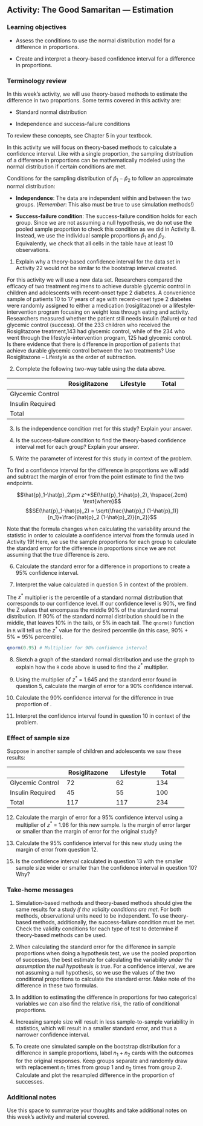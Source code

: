 ## Activity:  The Good Samaritan --- Estimation

\setstretch{1}

### Learning objectives

* Assess the conditions to use the normal distribution model for a difference in proportions.

* Create and interpret a theory-based confidence interval for a difference in proportions.

### Terminology review
In this week's activity, we will use theory-based methods to estimate the difference in two proportions. Some terms covered in this activity are:

* Standard normal distribution

* Independence and success-failure conditions

To review these concepts, see Chapter 5 in your textbook.

In this activity we will focus on theory-based methods to calculate a confidence interval.  Like with a single proportion, the sampling distribution of a difference in proportions can be mathematically modeled using the normal distribution if certain conditions are met.

Conditions for the sampling distribution of $\hat{p}_1-\hat{p}_2$ to follow an approximate normal distribution:

* **Independence**: The data are independent within and between the two groups. (*Remember*: This also must be true to use simulation methods!)

* **Success-failure condition**: The success-failure condition holds for each group. Since we are not assuming a null hypothesis, we do not use the pooled sample proportion to check this condition as we did in Activity 8. Instead, we use the individual sample proportions $\hat{p}_1$ and $\hat{p}_2$. Equivalently, we check that all cells in the table have at least 10 observations.

1.  Explain why a theory-based confidence interval for the data set in Activity 22 would not be similar to the bootstrap interval created.

\vspace{1in}

For this activity we will use a new data set. Researchers compared the efficacy of two treatment regimens to achieve durable glycemic control in children and adolescents with recent-onset type 2 diabetes.  A convenience sample of patients 10 to 17 years of age with recent-onset type 2 diabetes were randomly assigned to either a medication (rosiglitazone) or a lifestyle-intervention program focusing on weight loss through eating and activity.  Researchers measured whether the patient still needs insulin (failure) or had glycemic control (success).  Of the 233 children who received the Rosiglitazone treatment,143 had glycemic control, while of the 234 who went through the lifestyle-intervention program, 125 had glycemic control. Is there evidence that there is difference in proportion of patients that achieve durable glycemic control between the two treatments?  Use Rosiglitazone – Lifestyle as the order of subtraction.

2. Complete the following two-way table using the data above.

|                         |     Rosiglitazone    |     Lifestyle    |     Total    |
|-------------------------|----------------------|------------------|--------------|
|     Glycemic Control    |                      |                  |              |
|     Insulin Required    |                      |                  |              |
|     Total               |                      |                  |              |

3. Is the independence condition met for this study? Explain your answer.

\vspace{0.8in}

4.  Is the success-failure condition to find the theory-based confidence interval met for each group?  Explain your answer.

\vspace{1in}

5.  Write the parameter of interest for this study in context of the problem.

\vspacE{0.8in}

To find a confidence interval for the difference in proportions we will add and subtract the margin of error from the point estimate to find the two endpoints.

 $$\hat{p}_1-\hat{p}_2\pm z^*SE(\hat{p}_1-\hat{p}_2), \hspace{.2cm} \text{where}$$
 $$SE(\hat{p}_1-\hat{p}_2) = \sqrt{\frac{\hat{p}_1 (1-\hat{p}_1)}{n_1}+\frac{\hat{p}_2 (1-\hat{p}_2)}{n_2}}$$
 
Note that the formula changes when calculating the variability around the statistic in order to calculate a confidence interval from the formula used in Activity 19!  Here, we use the sample proportions for each group to calculate the standard error for the difference in proportions since we are not assuming that the true difference is zero.


6. Calculate the standard error for a difference in proportions to create a 95\% confidence interval.  

\vspace{1in}

7. Interpret the value calculated in question 5 in context of the problem.

\vspace{1in}

\newpage
The $z^*$ multiplier is the percentile of a standard normal distribution that corresponds to our confidence level. If our confidence level is 90\%, we find the Z values that encompass the middle 90\% of the standard normal distribution. If 90\% of the standard normal distribution should be in the middle, that leaves 10\% in the tails, or 5\% in each tail.  The `qnorm()` function in `R` will tell us the $z^*$ value for the desired percentile (in this case, 90\% + 5\% = 95\% percentile). 

```r
qnorm(0.95) # Multiplier for 90% confidence interval
```

8. Sketch a graph of the standard normal distribution and use the graph to explain how the `R` code above is used to find the $z^*$ multiplier.  

\vspace{1.5in}

9. Using the multiplier of $z^*$ = 1.645 and the standard error found in question 5, calculate the margin of error for a 90\% confidence interval.

\vspace{0.5in}

10. Calculate the 90\% confidence interval for the difference in true proportion of . 

\vspace{1in}

11. Interpret the confidence interval found in question 10 in context of the problem.

\vspace{1in}

### Effect of sample size 

Suppose in another sample of children and adolescents we saw these results:

|                         |     Rosiglitazone    |     Lifestyle    |     Total    |
|-------------------------|----------------------|------------------|--------------|
|     Glycemic Control    |          72          |        62        |      134     |
|     Insulin Required    |          45          |        55        |      100     |
|     Total               |          117         |        117       |      234     |

12.  Calculate the margin of error for a 95\% confidence interval using a multiplier of $z^*$ = 1.96 for this new sample.  Is the margin of error larger or smaller than the margin of error for the original study?

\vspace{.8in}

13.  Calculate the 95\% confidence interval for this new study using the margin of error from question 12.  

\vspace{.8in}

15.  Is the confidence interval calculated in question 13 with the smaller sample size wider or smaller than the confidence interval in question 10? Why?

\vspace{.8in}

### Take-home messages

1. Simulation-based methods and theory-based methods should give the same results for a study *if the validity conditions are met*.  For both methods, observational units need to be independent. To use theory-based methods, additionally, the success-failure condition must be met. Check the validity conditions for each type of test to determine if theory-based methods can be used.

2. When calculating the standard error for the difference in sample proportions when doing a hypothesis test, we use the pooled proportion of successes, the best estimate for calculating the variability *under the assumption the null hypothesis is true*.  For a confidence interval, we are not assuming a null hypothesis, so we use the values of the two conditional proportions to calculate the standard error.  Make note of the difference in these two formulas. 

3.  In addition to estimating the difference in proportions for two categorical variables we can also find the relative risk, the ratio of conditional proportions.  

4.  Increasing sample size will result in less sample-to-sample variability in statistics, which will result in a smaller standard error, and thus a narrower confidence interval.  

5. To create one simulated sample on the bootstrap distribution for a difference in sample proportions, label $n_1 + n_2$ cards with the outcomes for the original responses.  Keep groups separate and randomly draw with replacement $n_1$  times from group 1 and $n_2$ times from group 2.  Calculate and plot the resampled difference in the proportion of successes. 


### Additional notes

Use this space to summarize your thoughts and take additional notes on this week's activity and material covered.
